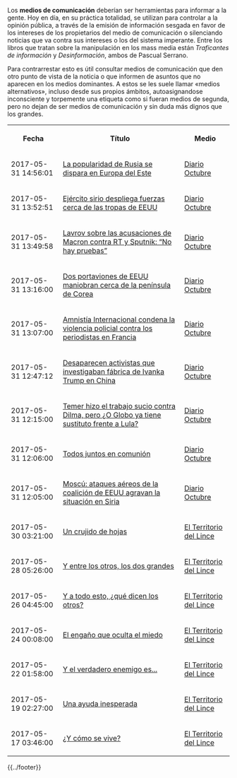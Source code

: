 {{header|1=Hemeroteca}}

Los '''medios de comunicación''' deberían ser herramientas para informar a la gente. Hoy en día, en su práctica totalidad, se utilizan para controlar a la opinión pública, a través de la emisión de información sesgada en favor de los intereses de los propietarios del medio de comunicación o silenciando noticias que va contra sus intereses o los del sistema imperante. Entre los libros que tratan sobre la manipulación en los mass media están ''Traficantes de información'' y ''Desinformación'', ambos de Pascual Serrano.

Para contrarrestar esto es útil consultar medios de comunicación que den otro punto de vista de la noticia o que informen de asuntos que no aparecen en los medios dominantes. A estos se les suele llamar «medios alternativos», incluso desde sus propios ámbitos, autoasignandose inconsciente y torpemente una etiqueta como si fueran medios de segunda, pero no dejan de ser medios de comunicación y sin duda más dignos que los grandes.

<!-- ultimasnoticias --><table class="wikitable sortable">
<tr>
    <th>Fecha</th>
    <th>Título</th>
    <th>Medio</th>
</tr>
<tr>
    <td>2017-05-31 14:56:01</td>
    <td>[https://diario-octubre.com/2017/05/31/ejercito-sirio-despliega-fuerzas-cerca-de-las-tropas-de-eeuu/ La popularidad de Rusia se dispara en Europa del Este]</td>
    <td>[https://diario-octubre.com Diario Octubre]</td>
</tr><tr>
    <td>2017-05-31 13:52:51</td>
    <td>[https://diario-octubre.com/2017/05/31/lavrov-sobre-las-acusaciones-de-macron-contra-rt-y-sputnik-no-hay-pruebas/ Ejército sirio despliega fuerzas cerca de las tropas de EEUU]</td>
    <td>[https://diario-octubre.com Diario Octubre]</td>
</tr><tr>
    <td>2017-05-31 13:49:58</td>
    <td>[https://diario-octubre.com/2017/05/31/dos-portaviones-de-eeuu-maniobran-cerca-de-la-peninsula-de-corea/ Lavrov sobre las acusaciones de Macron contra RT y Sputnik: “No hay pruebas”]</td>
    <td>[https://diario-octubre.com Diario Octubre]</td>
</tr><tr>
    <td>2017-05-31 13:16:00</td>
    <td>[https://diario-octubre.com/2017/05/31/amnistia-internacional-condena-la-violencia-policial-contra-los-periodistas-en-francia/ Dos portaviones de EEUU maniobran cerca de la península de Corea]</td>
    <td>[https://diario-octubre.com Diario Octubre]</td>
</tr><tr>
    <td>2017-05-31 13:07:00</td>
    <td>[https://diario-octubre.com/2017/05/31/desaparecen-activistas-que-investigaban-fabrica-de-ivanka-trump-en-china/ Amnistía Internacional condena la violencia policial contra los periodistas en Francia]</td>
    <td>[https://diario-octubre.com Diario Octubre]</td>
</tr><tr>
    <td>2017-05-31 12:47:12</td>
    <td>[https://diario-octubre.com/2017/05/31/temer-hizo-el-trabajo-sucio-contra-dilma-pero-o-globo-ya-tiene-sustituto-frente-a-lula/ Desaparecen activistas que investigaban fábrica de Ivanka Trump en China]</td>
    <td>[https://diario-octubre.com Diario Octubre]</td>
</tr><tr>
    <td>2017-05-31 12:15:00</td>
    <td>[https://diario-octubre.com/2017/05/31/todos-juntos-en-comunion/ Temer hizo el trabajo sucio contra Dilma, pero ¿O Globo ya tiene sustituto frente a Lula?]</td>
    <td>[https://diario-octubre.com Diario Octubre]</td>
</tr><tr>
    <td>2017-05-31 12:06:00</td>
    <td>[https://diario-octubre.com/2017/05/31/moscu-ataques-aereos-de-la-coalicion-de-eeuu-agravan-la-situacion-en-siria/ Todos juntos en comunión]</td>
    <td>[https://diario-octubre.com Diario Octubre]</td>
</tr><tr>
    <td>2017-05-31 12:05:00</td>
    <td>[https://diario-octubre.com/2017/05/31/ultima-hora-trump-toma-la-decision-de-sacar-a-ee-uu-del-acuerdo-de-paris-sobre-el-cambio-climatico/ Moscú: ataques aéreos de la coalición de EEUU agravan la situación en Siria]</td>
    <td>[https://diario-octubre.com Diario Octubre]</td>
</tr><tr>
    <td>2017-05-30 03:21:00</td>
    <td>[http://elterritoriodellince.blogspot.com/2017/05/un-crujido-de-hojas-hace-ya-muchos-anos.html Un crujido de hojas]</td>
    <td>[https://elterritoriodellince.blogspot.com El Territorio del Lince]</td>
</tr><tr>
    <td>2017-05-28 05:26:00</td>
    <td>[http://elterritoriodellince.blogspot.com/2017/05/y-entre-los-otros-los-dos-grandes-para.html Y entre los otros, los dos grandes]</td>
    <td>[https://elterritoriodellince.blogspot.com El Territorio del Lince]</td>
</tr><tr>
    <td>2017-05-26 04:45:00</td>
    <td>[http://elterritoriodellince.blogspot.com/2017/05/y-todo-esto-que-dicen-los-otros-con-los.html Y a todo esto, ¿qué dicen los otros?]</td>
    <td>[https://elterritoriodellince.blogspot.com El Territorio del Lince]</td>
</tr><tr>
    <td>2017-05-24 00:08:00</td>
    <td>[http://elterritoriodellince.blogspot.com/2017/05/el-engano-que-oculta-el-miedo-hay-un.html El engaño que oculta el miedo]</td>
    <td>[https://elterritoriodellince.blogspot.com El Territorio del Lince]</td>
</tr><tr>
    <td>2017-05-22 01:58:00</td>
    <td>[http://elterritoriodellince.blogspot.com/2017/05/y-el-verdadero-enemigo-es.html Y el verdadero enemigo es...]</td>
    <td>[https://elterritoriodellince.blogspot.com El Territorio del Lince]</td>
</tr><tr>
    <td>2017-05-19 02:27:00</td>
    <td>[http://elterritoriodellince.blogspot.com/2017/05/una-ayuda-inesperada-o-tal-vez-un.html Una ayuda inesperada]</td>
    <td>[https://elterritoriodellince.blogspot.com El Territorio del Lince]</td>
</tr><tr>
    <td>2017-05-17 03:46:00</td>
    <td>[http://elterritoriodellince.blogspot.com/2017/05/y-como-se-vive-no-hay-novedades.html ¿Y cómo se vive?]</td>
    <td>[https://elterritoriodellince.blogspot.com El Territorio del Lince]</td>
</tr>
</table><!-- /ultimasnoticias -->


<!--
Diseñar un sistema que indexe y me permita buscar noticias por palabras clave.

Por ejemplo todas las noticias sobre Siria en mis medios de favoritos.

Que almacene los enlaces en la Wayback Machine si no lo están ya.

<form id="search">
Buscar: <input id="entry" type="text" value="" onkeyup="javascript:search();" /> <input id="button" type="button" value="Buscar" onclick="javascript:search();"/>
</form>

=== Resultados ===

<div id="results" style="margin-left: 20px;">
Sin resultados
</div>
-->

<!--
<table width=100%>
<tr>
<td valign=top>
=== Noticias ===
* [http://www.cubainformacion.tv Cuba Información]
* [http://www.librered.net LibreRed]
* [http://rebelion.org Rebelión]
* [http://www.redroja.net Red Roja]
* [http://mundo.sputniknews.com Sputnik Mundo]


* [http://www.cubadebate.cu Cubadebate]
* [https://news.ycombinator.com Hacker News]
* [http://www.insurgente.org Insurgente]
* [http://www.rebelion.org Rebelion]
* [http://www.tercerainformacion.es Tercera Información]
* [http://larepublica.es La República]
* [http://kaosenlared.net Kaos en la red]
* [http://www.lahaine.org La Haine]
* [http://www.agitacion.org Agitación]
* [http://www.solidaridadobrera.org Confederación Sindical Solidaridad Obrera]
* [http://pravdainternacional.blogspot.com Pravda Internacional]
* [http://www.quehacer.com.uy Qué hacer]

</td>
<td valign=top>
=== Blogs ===
* [http://labocadora.blogspot.com La Boca d'Or]

</td>
<td valign=top>
=== Radio ===
* [http://alacarta.canalsur.es/radio La Memoria]
* [http://www.radiohc.cu Radio Habana Cuba]
* [http://www.vok.rep.kp/CBC/ Voice of Korea]
</td>
<td valign=top>
=== Televisiones ===
* [http://www.aljazeera.com/watch_now/ Al Jazeera]
* [http://www.democracynow.org/es Democracy Now!]
* [https://www.youtube.com/watch?v=dpwV6NvIarg HispanTV]
* [http://www.rtve.es/noticias/directo/canal-24h/ RTVE]
* [https://www.youtube.com/channel/UC2mtXUpAYLYJIZ2deSPhlqw Russia Today]
* [http://www.telesurtv.net teleSUR TV]
* [http://www.tomalatele.tv/web/ Toma la Tele]
</td>
</tr>
</table>

<table>
<tr>
<td>{{youtube|id=52J-TSn38vY}}</td>
<td>{{youtube|id=BbDWRXd0t-w}}</td>
</tr>
</table>

analisis de medios, propietarios y referencias en wikipedia

-->


{{../footer}}
